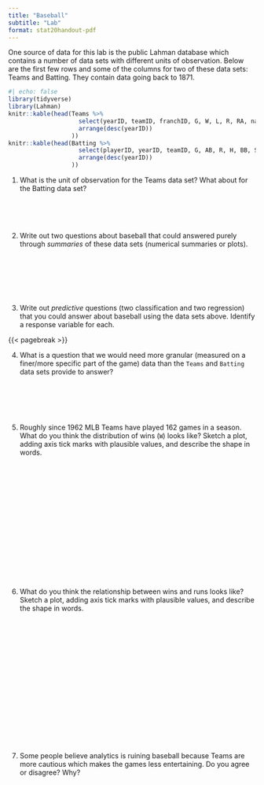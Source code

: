 ```yaml
---
title: "Baseball"
subtitle: "Lab"
format: stat20handout-pdf
---
```


One source of data for this lab is the public Lahman database which contains a number of data sets with different units of observation. Below are the first few rows and some of the columns for two of these data sets: Teams and Batting. They contain data going back to 1871.

```r
#| echo: false
library(tidyverse)
library(Lahman)
knitr::kable(head(Teams %>% 
                    select(yearID, teamID, franchID, G, W, L, R, RA, name) %>%
                    arrange(desc(yearID))
                  ))
knitr::kable(head(Batting %>% 
                    select(playerID, yearID, teamID, G, AB, R, H, BB, SO) %>%
                    arrange(desc(yearID))
                  ))
```

1. What is the unit of observation for the Teams data set? What about for the Batting data set?

\
\
\

2. Write out two questions about baseball that could answered purely through *summaries* of these data sets (numerical summaries or plots).


\
\
\
\
\

3. Write out *predictive* questions (two classification and two regression) that you could answer about baseball using the data sets above. Identify a response variable for each.

{{< pagebreak >}}

4. What is a question that we would need more granular (measured on a finer/more specific part of the game) data than the `Teams` and `Batting` data sets provide to answer?

\
\
\
\

5. Roughly since 1962 MLB Teams have played 162 games in a season. What do you think the distribution of wins (`W`) looks like? Sketch a plot, adding axis tick marks with plausible values, and describe the shape in words.

\
\
\
\
\
\
\
\
\
\
\
\
\
\

6. What do you think the relationship between wins and runs looks like? Sketch a plot, adding axis tick marks with plausible values, and describe the shape in words.


\
\
\
\
\
\
\
\
\
\
\
\
\
\
\

7. Some people believe analytics is ruining baseball because Teams are more cautious which makes the games less entertaining. Do you agree or disagree? Why?

\
\
\
\
\
\
\
